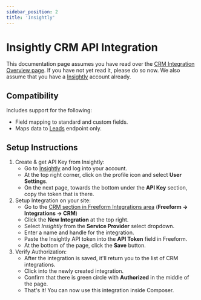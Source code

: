 ```yaml
---
sidebar_position: 2
title: 'Insightly'
---
```


# Insightly CRM API Integration

This documentation page assumes you have read over the [CRM Integration Overview page](../../integrations/crm/index.mdx). If you have not yet read it, please do so now. We also assume that you have a [Insightly](http://insightly.com) account already.

## Compatibility

Includes support for the following:

- Field mapping to standard and custom fields.
- Maps data to [Leads](https://api.insightly.com/v3.1/Help#!/Leads/AddEntity) endpoint only.

## Setup Instructions

1. Create & get API Key from Insightly:
   - Go to [Insightly](http://insightly.com) and log into your account.
   - At the top right corner, click on the profile icon and select **User Settings**.
   - On the next page, towards the bottom under the **API Key** section, copy the token that is there.
2. Setup Integration on your site:
   - Go to the [CRM section in Freeform Integrations area](../../integrations/crm/index.mdx) (**Freeform → Integrations → CRM**)
   - Click the **New Integration** at the top right.
   - Select _Insightly_ from the **Service Provider** select dropdown.
   - Enter a name and handle for the integration.
   - Paste the Insightly API token into the **API Token** field in Freeform.
   - At the bottom of the page, click the **Save** button.
3. Verify Authorization:
   - After the integration is saved, it'll return you to the list of CRM integrations.
   - Click into the newly created integration.
   - Confirm that there is green circle with **Authorized** in the middle of the page.
   - That's it! You can now use this integration inside Composer.
